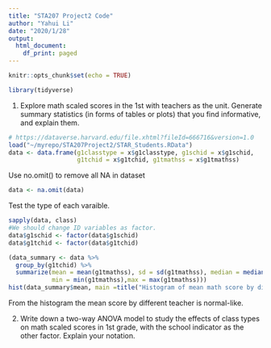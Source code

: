 ```yaml
---
title: "STA207 Project2 Code"
author: "Yahui Li"
date: "2020/1/28"
output: 
  html_document:
    df_print: paged
---
```


```r
knitr::opts_chunk$set(echo = TRUE)
```
```r
library(tidyverse)
```

1.  Explore math scaled scores in the 1st with teachers as the unit. Generate summary statistics (in forms of tables or plots) that you find informative, and explain them. 

```r
# https://dataverse.harvard.edu/file.xhtml?fileId=666716&version=1.0
load("~/myrepo/STA207Project2/STAR_Students.RData")
data <- data.frame(g1classtype = x$g1classtype, g1schid = x$g1schid, 
                   g1tchid = x$g1tchid, g1tmathss = x$g1tmathss)
```

Use no.omit() to remove all NA in dataset

```r
data <- na.omit(data)
```

Test the type of each varaible.

```r
sapply(data, class)
#We should change ID variables as factor.
data$g1schid <- factor(data$g1schid)
data$g1tchid <- factor(data$g1tchid)
```


```r
(data_summary <- data %>%
  group_by(g1tchid) %>%
  summarize(mean = mean(g1tmathss), sd = sd(g1tmathss), median = median(g1tmathss),
            min = min(g1tmathss),max = max(g1tmathss)))
hist(data_summary$mean, main =title("Histogram of mean math score by different teachers"))
```

From the histogram the mean score by different teacher is normal-like. 

2.  Write down a two-way ANOVA model to study the effects of class types on math scaled scores in 1st grade, with the school indicator as the other factor. Explain your notation.
